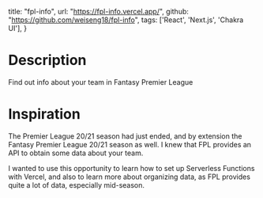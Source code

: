 
  title: "fpl-info",
  url: "https://fpl-info.vercel.app/",
  github: "https://github.com/weiseng18/fpl-info",
  tags: ['React', 'Next.js', 'Chakra UI'],
}

# Description

Find out info about your team in <ExternalLink href="https://fantasy.premierleague.com">Fantasy Premier League</ExternalLink>

# Inspiration

The Premier League 20/21 season had just ended, and by extension the Fantasy Premier League 20/21 season as well. I knew that FPL provides an API to obtain some data about your team.

I wanted to use this opportunity to learn how to set up <ExternalLink href="https://vercel.com/docs/serverless-functions/introduction">Serverless Functions with Vercel</ExternalLink>, and also to learn more about organizing data, as FPL provides quite a lot of data, especially mid-season.
